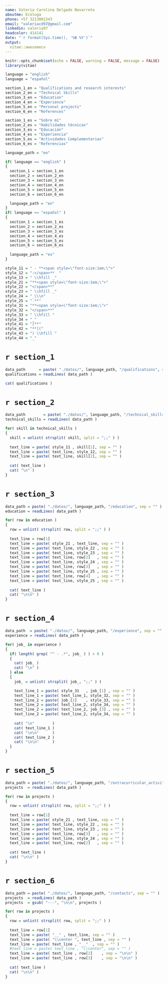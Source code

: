 ```yaml
---
name: Valeria Carolina Delgado Navarrete
aboutme: Ecóloga 
phone: +57 3213001343
email: "valeriacd97@gmail.com"
linkedin: valeria97
headcolor: 414141
date: "`r format(Sys.time(), '%B %Y')`"
output: 
  vitae::awesomecv
---
```



```r

knitr::opts_chunk$set(echo = FALSE, warning = FALSE, message = FALSE)
library(vitae)

language = "english"
language = "español"

section_1_en = "Qualifications and research interests"
section_2_en = "Technical Skills"
section_3_en = "Education"
section_4_en = "Experience"
section_5_en = "Personal projects"
section_6_en = "References"

section_1_es = "Sobre mí"
section_2_es = "Habilidades técnicas"
section_3_es = "Educación"
section_4_es = "Experiencia"
section_5_es = "Actividades Complementarias"
section_6_es = "Referencias"

language_path = "en"

if( language == "english" )
{
  section_1 = section_1_en
  section_2 = section_2_en
  section_3 = section_3_en
  section_4 = section_4_en
  section_5 = section_5_en
  section_6 = section_6_en

  language_path = "en"
}
if( language == "español" )
{
  section_1 = section_1_es
  section_2 = section_2_es
  section_3 = section_3_es
  section_4 = section_4_es
  section_5 = section_5_es
  section_6 = section_6_es
  
  language_path = "es"
}

style_11 = " - **<span style=\"font-size:1em;\">"
style_12 = ":</span>**  "
style_13 = " \\hfill _"
style_21 = "**<span style=\"font-size:1em;\">"
style_22 = "</span>**"
style_23 = " \\hfill _"
style_24 = "_\\\n"
style_25 = " **"
style_31 = "**<span style=\"font-size:1em;\">"
style_32 = "</span>**"
style_33 = " \\hfill "
style_34 = "_"
style_41 = "[**"
style_42 = "**]("
style_43 = ") \\hfill "
style_44 = "_"

```

# `r section_1`

```r

data_path      = paste( "./datos/", language_path, "/qualifications", sep = "" )
qualifications = readLines( data_path )

cat( qualifications )

```

# `r section_2`

```r

data_path        = paste( "./datos/", language_path, "/technical_skills", sep = "" )
technical_skills = readLines( data_path )

for( skill in technical_skills )
{
  skill = unlist( strsplit( skill, split = ";;" ) )
  
  text_line = paste( style_11 , skill[1], sep = "" )
  text_line = paste( text_line, style_12, sep = "" )
  text_line = paste( text_line, skill[2], sep = "" )
  
  cat( text_line )
  cat( "\n" )
}

```


# `r section_3`

```r

data_path = paste( "./datos/", language_path, "/education", sep = "" )
education = readLines( data_path )

for( row in education )
{
  row = unlist( strsplit( row, split = ";;" ) )
  
  text_line = row[1]
  text_line = paste( style_21 , text_line, sep = "" )
  text_line = paste( text_line, style_22 , sep = "" )
  text_line = paste( text_line, style_23 , sep = "" )
  text_line = paste( text_line, row[2]   , sep = "" )
  text_line = paste( text_line, style_24 , sep = "" )
  text_line = paste( text_line, row[3]   , sep = "" )
  text_line = paste( text_line, style_25 , sep = "" )
  text_line = paste( text_line, row[4]   , sep = "" )
  text_line = paste( text_line, style_25 , sep = "" )
  
  cat( text_line )
  cat( "\n\n" )
}

```


# `r section_4`

```r

data_path  = paste( "./datos/", language_path, "/experience", sep = "" )
experience = readLines( data_path )

for( job_ in experience )
{
  if( length( grep( "^ - .*", job_ ) ) > 0 )
  {
    cat( job_ )
    cat( "\n" )
  } else
  {
    job_ = unlist( strsplit( job_, ";;" ) )

    text_line_1 = paste( style_31   , job_[1] , sep = "" )
    text_line_1 = paste( text_line_1, style_32, sep = "" )
    text_line_2 = paste( job_[2]    , style_33, sep = "" )
    text_line_2 = paste( text_line_2, style_34, sep = "" )
    text_line_2 = paste( text_line_2, job_[3] , sep = "" )
    text_line_2 = paste( text_line_2, style_34, sep = "" )
    
    cat( "\n"        )
    cat( text_line_1 )
    cat( "\n\n"      )
    cat( text_line_2 )
    cat( "\n\n"      )
  }
}

```

# `r section_5`

```r

data_path = paste( "./datos/", language_path, "/extracurricular_activities", sep = "" )
projects  = readLines( data_path )

for( row in projects )
{
  row = unlist( strsplit( row, split = ";;" ) )
  
  text_line = row[1]
  text_line = paste( style_21 , text_line, sep = "" )
  text_line = paste( text_line, style_22 , sep = "" )
  text_line = paste( text_line, style_23 , sep = "" )
  text_line = paste( text_line, row[3]   , sep = "" )
  text_line = paste( text_line, style_24 , sep = "" )
  text_line = paste( text_line, row[2]   , sep = "" )
  
  cat( text_line )
  cat( "\n\n" )
}

```

\newpage

# `r section_6`

```r

data_path = paste( "./datos/", language_path, "/contacts", sep = "" )
projects  = readLines( data_path )
projects  = gsub( "---", "\n\n", projects )

for( row in projects )
{
  row = unlist( strsplit( row, split = ";;" ) )
  
  text_line = row[1]
  text_line = paste( "__" , text_line, sep = "" )
  text_line = paste( "\\center ", text_line , sep = "" )
  text_line = paste( text_line , "__"  , sep = "" )
  #text_line = paste( text_line , "\\center", sep = "" )
  text_line = paste( text_line , row[2]    , sep = "\n\n" )
  text_line = paste( text_line , row[3]    , sep = "\n\n" )
  
  cat( text_line )
  cat( "\n\n" )
}

```
